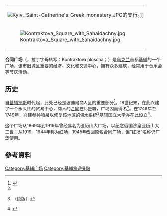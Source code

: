 {|align=right
|[[File:Kyiv,_Saint-Catherine's_Greek_monastery.JPG|thumb]]的支行。]]
|-
|[[File:Kontraktova_Square_with_Sahaidachny.jpg|thumb]]
|-
|{{commonscat|Kontraktova Square}}
|}
'''合同广场'''（{{lang-uk|Контрактова площа}}，拉丁字母转写：Kontraktova ploscha；{{lang-ru|Контрактовая площадь}}）是[[乌克兰|乌克兰]]首都[[基辅|基辅]]的一个广场，该市旧城区重要的经济、文化和交通中心，拥有众多建筑，经常用于音乐会等节庆活动。

==历史==

自[[基辅罗斯|基辅罗斯]]时代起，此处已经是波迪爾商人区的重要部分<ref name="kudrytskyi">{{cite book|last=Kudrytskyi|first=A.|title=Kyiv, Encyclopedic Directory|year=1981|publisher=Ukrainian Soviet Encyclopedia|location=Kiev|pages=306–7}}</ref>。18世纪末，在此兴建了一个永久性的贸易中心，商人的[[合同|合同]]在此签署，广场因而得名<ref name="kudrytskyi"/>。在1748年至1749年，兴建参孙喷泉以修复该地区的供水系统<ref>{{cite book|first=Titus D.|last=Hewryk|year=1982|title=The Lost Architecture of Kiev|url=http://oldkyiv.kiev.ua/index2.htm|publisher=[[The_Ukrainian_Museum|The Ukrainian Museum]]|location=[[New_York_City|New York]]|id=ASIN: B0006E9KPQ|access-date=2009-01-19|archive-date=2008-05-30|archive-url=https://web.archive.org/web/20080530065414/http://oldkyiv.kiev.ua/index2.htm|dead-url=no}}（绝版）</ref>基辅国立大学亦在此设立<ref>{{cite web|url=http://www.ukma.kiev.ua/eng_site/en/about/history/index.php|title=HISTORY OF NaUKMA|accessdate=2007-12-13|work=[[National_University_of_Kyiv-Mohyla_Academy|National University of Kyiv-Mohyla Academy]]|language=en|deadurl=yes|archiveurl=https://web.archive.org/web/20130723134952/http://ukma.kiev.ua/eng_site/en/about/history/index.php|archivedate=2013-07-23}}</ref>。

这个广场从1869年到1919年曾经易名为亚历山大广场，以纪念俄国沙皇亚历山大二世；从1919－1944年称为红场，1945年改回原名合同广场，但“红场”名称仍广泛使用。

==參考資料==
<div class="references-small">
<references />
</div>

{{coord|50|27|50|N|30|31|5|E|type:landmark_region:UA|display=title}}

[[Category:基辅广场|Category:基辅广场]]
[[Category:基輔旅遊景點|Category:基輔旅遊景點]]